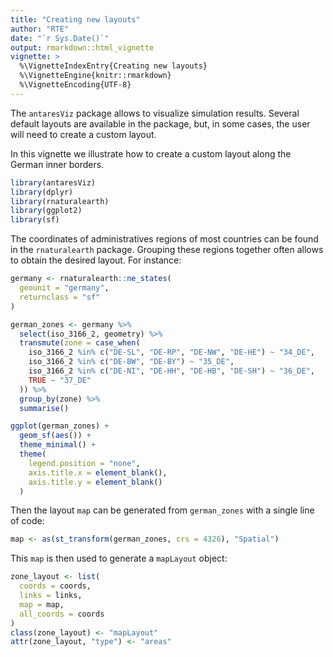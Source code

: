 ---
title: "Creating new layouts"
author: "RTE"
date: "`r Sys.Date()`"
output: rmarkdown::html_vignette
vignette: >
  %\VignetteIndexEntry{Creating new layouts}
  %\VignetteEngine{knitr::rmarkdown}
  %\VignetteEncoding{UTF-8}
---

The `antaresViz` package allows to visualize simulation results. Several default
layouts are available in the package, but, in some cases, the user will need to
create a custom layout.

In this vignette we illustrate how to create a custom layout along the German
inner borders.

```{r setup, message=FALSE, warning=FALSE}
library(antaresViz)
library(dplyr)
library(rnaturalearth)
library(ggplot2)
library(sf)
```


The coordinates of administratives regions of most countries can be found in the
`rnaturalearth` package. Grouping these regions together often allows to obtain
the desired layout. For instance:

```{r}
germany <- rnaturalearth::ne_states(
  geounit = "germany",
  returnclass = "sf"
)

german_zones <- germany %>% 
  select(iso_3166_2, geometry) %>% 
  transmute(zone = case_when(
    iso_3166_2 %in% c("DE-SL", "DE-RP", "DE-NW", "DE-HE") ~ "34_DE",
    iso_3166_2 %in% c("DE-BW", "DE-BY") ~ "35_DE",
    iso_3166_2 %in% c("DE-NI", "DE-HH", "DE-HB", "DE-SH") ~ "36_DE",
    TRUE ~ "37_DE"
  )) %>% 
  group_by(zone) %>% 
  summarise()

ggplot(german_zones) +
  geom_sf(aes()) +
  theme_minimal() +
  theme(
    legend.position = "none",
    axis.title.x = element_blank(),
    axis.title.y = element_blank()
  )


```


Then the layout `map` can be generated from `german_zones` with a single line of
code:

```{r}
map <- as(st_transform(german_zones, crs = 4326), "Spatial")
```

This `map` is then used to generate a `mapLayout` object:

```{r, eval=FALSE}
zone_layout <- list(
  coords = coords,
  links = links,
  map = map,
  all_coords = coords
)
class(zone_layout) <- "mapLayout"
attr(zone_layout, "type") <- "areas"
```


